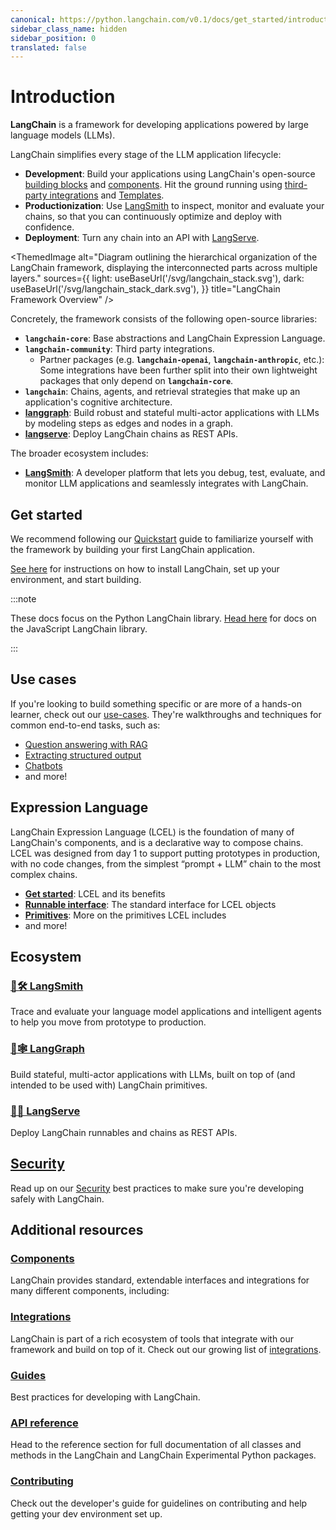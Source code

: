 ```yaml
---
canonical: https://python.langchain.com/v0.1/docs/get_started/introduction
sidebar_class_name: hidden
sidebar_position: 0
translated: false
---
```


# Introduction

**LangChain** is a framework for developing applications powered by large language models (LLMs).

LangChain simplifies every stage of the LLM application lifecycle:
- **Development**: Build your applications using LangChain's open-source [building blocks](/docs/expression_language/) and [components](/docs/modules/). Hit the ground running using [third-party integrations](/docs/integrations/platforms/) and [Templates](/docs/templates).
- **Productionization**: Use [LangSmith](/docs/langsmith/) to inspect, monitor and evaluate your chains, so that you can continuously optimize and deploy with confidence.
- **Deployment**: Turn any chain into an API with [LangServe](/docs/langserve).


<ThemedImage
  alt="Diagram outlining the hierarchical organization of the LangChain framework, displaying the interconnected parts across multiple layers."
  sources={{
    light: useBaseUrl('/svg/langchain_stack.svg'),
    dark: useBaseUrl('/svg/langchain_stack_dark.svg'),
  }}
  title="LangChain Framework Overview"
/>

Concretely, the framework consists of the following open-source libraries:

- **`langchain-core`**: Base abstractions and LangChain Expression Language.
- **`langchain-community`**: Third party integrations.
  - Partner packages (e.g. **`langchain-openai`**, **`langchain-anthropic`**, etc.): Some integrations have been further split into their own lightweight packages that only depend on **`langchain-core`**.
- **`langchain`**: Chains, agents, and retrieval strategies that make up an application's cognitive architecture.
- **[langgraph](/docs/langgraph)**: Build robust and stateful multi-actor applications with LLMs by modeling steps as edges and nodes in a graph.
- **[langserve](/docs/langserve)**: Deploy LangChain chains as REST APIs.

The broader ecosystem includes:

- **[LangSmith](/docs/langsmith)**: A developer platform that lets you debug, test, evaluate, and monitor LLM applications and seamlessly integrates with LangChain.

## Get started

We recommend following our [Quickstart](/docs/get_started/quickstart) guide to familiarize yourself with the framework by building your first LangChain application.

[See here](/docs/get_started/installation) for instructions on how to install LangChain, set up your environment, and start building.

:::note

These docs focus on the Python LangChain library. [Head here](https://js.langchain.com) for docs on the JavaScript LangChain library.

:::

## Use cases

If you're looking to build something specific or are more of a hands-on learner, check out our [use-cases](/docs/use_cases).
They're walkthroughs and techniques for common end-to-end tasks, such as:

- [Question answering with RAG](/docs/use_cases/question_answering/)
- [Extracting structured output](/docs/use_cases/extraction/)
- [Chatbots](/docs/use_cases/chatbots/)
- and more!

## Expression Language

LangChain Expression Language (LCEL) is the foundation of many of LangChain's components, and is a declarative way to compose chains. LCEL was designed from day 1 to support putting prototypes in production, with no code changes, from the simplest “prompt + LLM” chain to the most complex chains.

- **[Get started](/docs/expression_language/)**: LCEL and its benefits
- **[Runnable interface](/docs/expression_language/interface)**: The standard interface for LCEL objects
- **[Primitives](/docs/expression_language/primitives)**: More on the primitives LCEL includes
- and more!

## Ecosystem

### [🦜🛠️ LangSmith](/docs/langsmith)

Trace and evaluate your language model applications and intelligent agents to help you move from prototype to production.

### [🦜🕸️ LangGraph](/docs/langgraph)

Build stateful, multi-actor applications with LLMs, built on top of (and intended to be used with) LangChain primitives.

### [🦜🏓 LangServe](/docs/langserve)

Deploy LangChain runnables and chains as REST APIs.

## [Security](/docs/security)

Read up on our [Security](/docs/security) best practices to make sure you're developing safely with LangChain.

## Additional resources

### [Components](/docs/modules/)

LangChain provides standard, extendable interfaces and integrations for many different components, including:

### [Integrations](/docs/integrations/providers/)

LangChain is part of a rich ecosystem of tools that integrate with our framework and build on top of it. Check out our growing list of [integrations](/docs/integrations/providers/).

### [Guides](/docs/guides/)

Best practices for developing with LangChain.

### [API reference](https://api.python.langchain.com)

Head to the reference section for full documentation of all classes and methods in the LangChain and LangChain Experimental Python packages.

### [Contributing](/docs/contributing)

Check out the developer's guide for guidelines on contributing and help getting your dev environment set up.